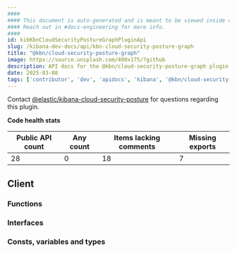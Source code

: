 ```yaml
---
####
#### This document is auto-generated and is meant to be viewed inside our experimental, new docs system.
#### Reach out in #docs-engineering for more info.
####
id: kibKbnCloudSecurityPostureGraphPluginApi
slug: /kibana-dev-docs/api/kbn-cloud-security-posture-graph
title: "@kbn/cloud-security-posture-graph"
image: https://source.unsplash.com/400x175/?github
description: API docs for the @kbn/cloud-security-posture-graph plugin
date: 2025-03-08
tags: ['contributor', 'dev', 'apidocs', 'kibana', '@kbn/cloud-security-posture-graph']
---
```




Contact [@elastic/kibana-cloud-security-posture](https://github.com/orgs/elastic/teams/kibana-cloud-security-posture) for questions regarding this plugin.

**Code health stats**

| Public API count  | Any count | Items lacking comments | Missing exports |
|-------------------|-----------|------------------------|-----------------|
| 28 | 0 | 18 | 7 |

## Client

### Functions
<DocDefinitionList data={kbnCloudSecurityPostureGraphObj.client.functions}/>

### Interfaces
<DocDefinitionList data={kbnCloudSecurityPostureGraphObj.client.interfaces}/>

### Consts, variables and types
<DocDefinitionList data={kbnCloudSecurityPostureGraphObj.client.misc}/>

